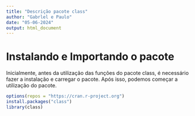 ```yaml
---
title: "Descrição pacote class"
author: "Gabrlel e Paulo"
date: "05-06-2024"
output: html_document
---
```


# Instalando e Importando o pacote

Inicialmente, antes da utilização das funções do pacote class, é necessário fazer a instalação e carregar o pacote. Após isso, podemos começar a utilização do pacote.

```r
options(repos = "https://cran.r-project.org")
install.packages("class")
library(class)
```
